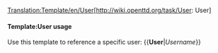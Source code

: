 <noinclude>[[Translation:Template/en/User]]</noinclude><includeonly>[http://wiki.openttd.org/task/User:{{{1}}} User{{{1}}}]</includeonly><noinclude>
{{en/User|Petert}}
====Template:User usage====
Use this template to reference a specific user:
<nowiki>{{</nowiki>'''User'''|''Username''<nowiki>}}</nowiki>
</noinclude>